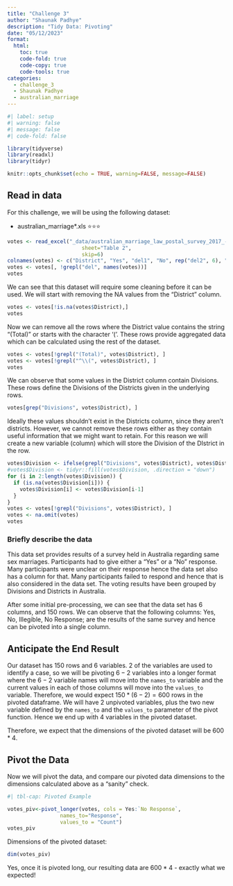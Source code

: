 ```yaml
---
title: "Challenge 3"
author: "Shaunak Padhye"
description: "Tidy Data: Pivoting"
date: "05/12/2023"
format:
  html:
    toc: true
    code-fold: true
    code-copy: true
    code-tools: true
categories:
  - challenge_3
  - Shaunak Padhye
  - australian_marriage
---
```


```r
#| label: setup
#| warning: false
#| message: false
#| code-fold: false

library(tidyverse)
library(readxl)
library(tidyr)

knitr::opts_chunk$set(echo = TRUE, warning=FALSE, message=FALSE)
```

## Read in data

For this challenge, we will be using the following dataset:

-   australian_marriage\*.xls ⭐⭐⭐

```r
votes <- read_excel("_data/australian_marriage_law_postal_survey_2017_-_response_final.xls",
                        sheet="Table 2",
                        skip=6)
colnames(votes) <- c("District", "Yes", "del1", "No", rep("del2", 6), "Illegible", "del3", "No Response", rep("del4", 3))
votes <- votes[, !grepl("del", names(votes))]
votes
```

We can see that this dataset will require some cleaning before it can be used.
We will start with removing the NA values from the "District" column.

```r
votes <- votes[!is.na(votes$District),]
votes
```

Now we can remove all the rows where the District value contains the string "(Total)" or starts with the character '('. These rows provide aggregated data which can be calculated using the rest of the dataset.

```r
votes <- votes[!grepl("(Total)", votes$District), ]
votes <- votes[!grepl("^\\(", votes$District), ]
votes
```

We can observe that some values in the District column contain Divisions. These rows define the Divisions of the Districts given in the underlying rows.
```r
votes[grep("Divisions", votes$District), ]
```

Ideally these values shouldn't exist in the Districts column, since they aren't districts. However, we cannot remove these rows either as they contain useful information that we might want to retain. For this reason we will create a new variable (column) which will store the Division of the DIstrict in the row.

```r
votes$Division <- ifelse(grepl("Divisions", votes$District), votes$District, NA)
#votes$Division <- tidyr::fill(votes$Division, .direction = "down")
for (i in 2:length(votes$Division)) {
  if (is.na(votes$Division[i])) {
    votes$Division[i] <- votes$Division[i-1]
  }
}
votes <- votes[!grepl("Divisions", votes$District), ]
votes <- na.omit(votes)
votes
```


### Briefly describe the data

This data set provides results of a survey held in Australia regarding same sex marriages. Participants had to give either a "Yes" or a "No" response. Many participants were unclear on their response hence the data set also has a column for that. Many participants failed to respond and hence that is also considered in the data set. The voting results have been grouped by Divisions and Districts in Australia.

After some initial pre-processing, we can see that the data set has 6 columns, and 150 rows. We can observe that the following columns: Yes, No, Illegible, No Response; are the results of the same survey and hence can be pivoted into a single column.

## Anticipate the End Result

Our dataset has $150$ rows and $6$ variables. 2 of the variables are used to identify a case, so we will be pivoting $6-2$ variables into a longer format where the $6-2$ variable names will move into the `names_to` variable and the current values in each of those columns will move into the `values_to` variable. Therefore, we would expect $150 * (6-2) = 600$ rows in the pivoted dataframe. We will have $2$ unpivoted variables, plus the two new variable defined by the `names_to` and the `values_to` parameter of the pivot function. Hence we end up with $4$ variables in the pivoted dataset.

Therefore, we expect that the dimensions of the pivoted dataset will be $600 * 4$.

## Pivot the Data

Now we will pivot the data, and compare our pivoted data dimensions to the dimensions calculated above as a "sanity" check.

```r
#| tbl-cap: Pivoted Example

votes_piv<-pivot_longer(votes, cols = Yes:`No Response`,
                 names_to="Response",
                 values_to = "Count")
votes_piv
```

Dimensions of the pivoted dataset:
```r
dim(votes_piv)
```

Yes, once it is pivoted long, our resulting data are $600*4$ - exactly what we expected!
